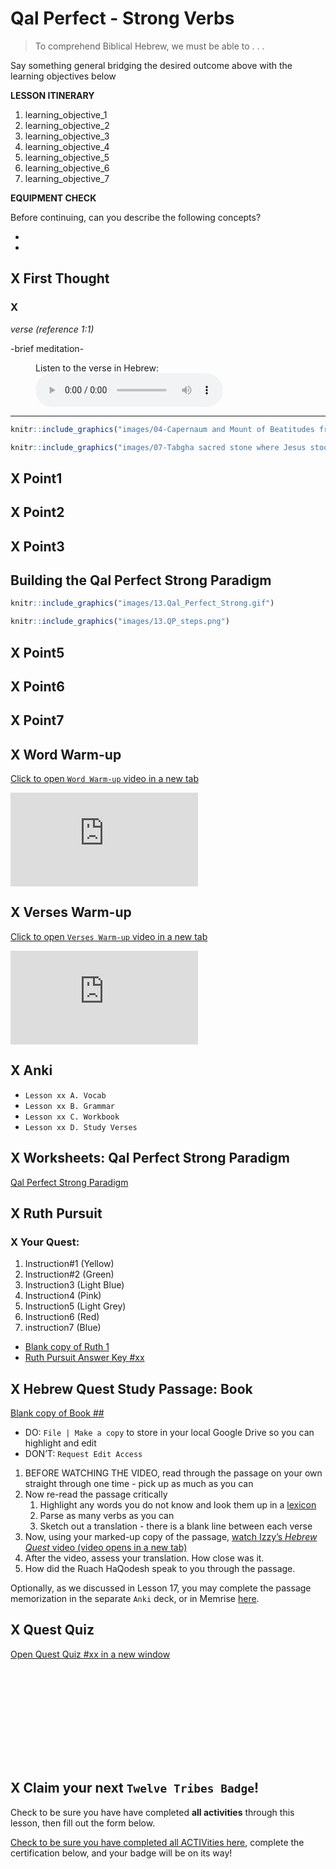 # Qal Perfect - Strong Verbs {.QP-s}



> To comprehend Biblical Hebrew, we must be able to . . . 

Say something general bridging the desired outcome above with the learning objectives below

::: {.box .map}
**LESSON ITINERARY**

1. learning_objective_1
1. learning_objective_2
1. learning_objective_3
1. learning_objective_4
1. learning_objective_5
1. learning_objective_6
1. learning_objective_7
:::

::: {.box .stop}
**EQUIPMENT CHECK**

Before continuing, can you describe the following concepts?

* 
*
:::

## X First Thought {-}

### X <span class="he"> </span> {-}

*verse (reference 1:1)*

-brief meditation-

<figure>
    <figcaption>Listen to the verse in Hebrew:</figcaption>
    <audio
        controls controlsList="nodownload"
        src="">
            Your browser does not support the
            <code>audio</code> element.
    </audio>
</figure>


*****

```r

knitr::include_graphics("images/04-Capernaum and Mount of Beatitudes from Sea of Galilee, tb100805596 (2).jpg")
``` 





```r

knitr::include_graphics("images/07-Tabgha sacred stone where Jesus stood, tb102602022.jpg")
``` 



## X Point1 



## X Point2 



## X Point3 



## Building the Qal Perfect Strong Paradigm

```r

knitr::include_graphics("images/13.Qal_Perfect_Strong.gif")
``` 

```r

knitr::include_graphics("images/13.QP_steps.png")
``` 
## X Point5 



## X Point6 



## X Point7 




## X Word Warm-up {-}

[Click to open `Word Warm-up` video in a new tab](){target="_blank"}


<div class="container">
<iframe class="responsive-iframe" src="https://youtube.com/embed/" frameborder="0"></iframe>
</div>


## X Verses Warm-up {-}

[Click to open `Verses Warm-up` video in a new tab](){target="_blank"}

<div class="container">
<iframe class="responsive-iframe" src="https://youtube.com/embed/" frameborder="0"></iframe>
</div>

## X Anki {-}

* `Lesson xx A. Vocab`
* `Lesson xx B. Grammar` 
* `Lesson xx C. Workbook`
* `Lesson xx D. Study Verses`

## X Worksheets: Qal Perfect Strong Paradigm {-}

<describe the worksheet>

[Qal Perfect Strong Paradigm](./images/13_qal_perfect_strong_paradigm.pdf){target="_blank"}

## X Ruth Pursuit {-}        

### X Your Quest: {-}

1. Instruction#1 (Yellow)
2. Instruction#2 (Green)
3. Instruction3 (Light Blue)
4. Instruction4 (Pink)
5. Instruction5 (Light Grey)
6. Instruction6 (Red) <!--Try to use darker colors sparingly -->
7. instruction7 (Blue)

* [Blank copy of Ruth 1](https://drive.google.com/file/d/1qcfTKAlTJGChC2eYCMhSbY2w-ibzCcDV/view?usp=sharing){target="_blank"}
* [Ruth Pursuit Answer Key #xx](./images/xx_Ruth_Pursuit_KEY.pdf){target="_blank"}



## X Hebrew Quest Study Passage: Book ## {-}

[Blank copy of Book ##](){target="_blank"}

* DO: `File | Make a copy` to store in your local Google Drive so you can highlight and edit
* DON'T: `Request Edit Access`

1. BEFORE WATCHING THE VIDEO, read through the passage on your own straight through one time - pick up as much as you can
2. Now re-read the passage critically
    1. Highlight any words you do not know and look them up in a [lexicon](https://holylanguage.com/resources-dictionaries.php){target="_blank"}
    2. Parse as many verbs as you can
    3. Sketch out a translation - there is a blank line between each verse
3. Now, using your marked-up copy of the passage, [watch Izzy's _Hebrew Quest_ video (video opens in a new tab)](https://holylanguage.com/NAME.php){target="_blank"}
4. After the video, assess your translation.  How close was it.
5. How did the Ruach HaQodesh speak to you through the passage.

Optionally, as we discussed in Lesson 17, you may complete the passage memorization in the separate `Anki` deck, or in Memrise [here](https://app.memrise.com/course/5406435/hebrew-quest-lessons-1-to-40/##/garden/learn/?source_element=level_details_session&source_screen=level_details){target="_blank}.

## X Quest Quiz {-}

[Open Quest Quiz #xx in a new window](){target="_blank"}

<div class="containerLtr">
<iframe class="responsive-iframe" src="" frameborder="0"></iframe>
</div>

## X Claim your next `Twelve Tribes Badge`! {-}

Check to be sure you have have completed **all activities** through this lesson, then fill out the form below.

[Check to be sure you have completed all ACTIVities here](){target="_blank"}, complete the certification below, and your badge will be on its way!

<div class="containerLtr">
<iframe class="responsive-iframe" src="" frameborder="0"></iframe>
</div>

